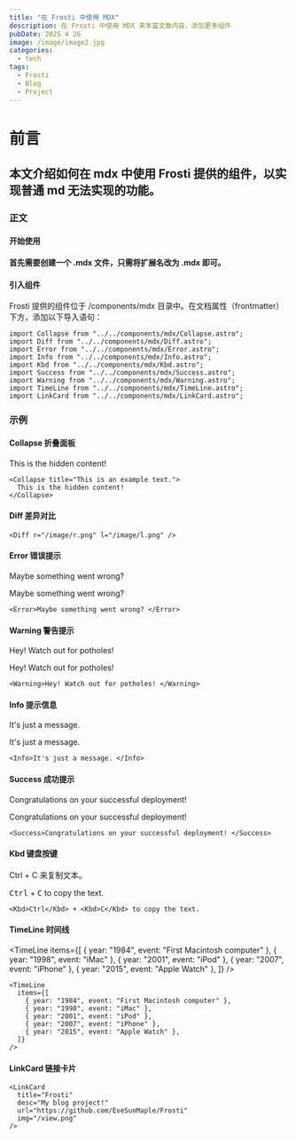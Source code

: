 ```yaml
---
title: "在 Frosti 中使用 MDX"
description: 在 Frosti 中使用 MDX 来丰富文章内容，添加更多组件
pubDate: 2025 4 26
image: /image/image2.jpg
categories:
  - tech
tags:
  - Frosti
  - Blog
  - Project
---
```



# 前言

## 本文介绍如何在 mdx 中使用 Frosti 提供的组件，以实现普通 md 无法实现的功能。

### 正文

#### 开始使用

#### 首先需要创建一个 .mdx 文件，只需将扩展名改为 .mdx 即可。

#### 引入组件

Frosti 提供的组件位于 /components/mdx 目录中。在文档属性（frontmatter）下方，添加以下导入语句：
```astro
import Collapse from "../../components/mdx/Collapse.astro";
import Diff from "../../components/mdx/Diff.astro";
import Error from "../../components/mdx/Error.astro";
import Info from "../../components/mdx/Info.astro";
import Kbd from "../../components/mdx/Kbd.astro";
import Success from "../../components/mdx/Success.astro";
import Warning from "../../components/mdx/Warning.astro";
import TimeLine from "../../components/mdx/TimeLine.astro";
import LinkCard from "../../components/mdx/LinkCard.astro";
```

### 示例

#### Collapse 折叠面板

<Collapse title="This is an example text.">
  This is the hidden content!
</Collapse>

```astro
<Collapse title="This is an example text.">
  This is the hidden content!
</Collapse>
```

#### Diff 差异对比

<Diff r="/image/r.png" l="/image/l.png"></Diff>

```astro
<Diff r="/image/r.png" l="/image/l.png" />
```

#### Error 错误提示

Maybe something went wrong?

<Error>Maybe something went wrong?</Error>

```astro
<Error>Maybe something went wrong? </Error>
```

#### Warning 警告提示

Hey! Watch out for potholes!

<Warning>Hey! Watch out for potholes! </Warning>

```astro
<Warning>Hey! Watch out for potholes! </Warning>
```

#### Info 提示信息

It's just a message.

<Info>It's just a message. </Info>

```astro
<Info>It's just a message. </Info>
```

#### Success 成功提示

Congratulations on your successful deployment!

<Success>Congratulations on your successful deployment! </Success>

```astro
<Success>Congratulations on your successful deployment! </Success>
```

#### Kbd 键盘按键

Ctrl + C 来复制文本。

<Kbd>Ctrl</Kbd> + <Kbd>C</Kbd> to copy the text.

```astro
<Kbd>Ctrl</Kbd> + <Kbd>C</Kbd> to copy the text.
```

#### TimeLine 时间线

<TimeLine
  items={[
    { year: "1984", event: "First Macintosh computer" },
    { year: "1998", event: "iMac" },
    { year: "2001", event: "iPod" },
    { year: "2007", event: "iPhone" },
    { year: "2015", event: "Apple Watch" },
  ]}
/>

```astro
<TimeLine
  items={[
    { year: "1984", event: "First Macintosh computer" },
    { year: "1998", event: "iMac" },
    { year: "2001", event: "iPod" },
    { year: "2007", event: "iPhone" },
    { year: "2015", event: "Apple Watch" },
  ]}
/>
```

#### LinkCard 链接卡片

<LinkCard
  title="Frosti"
  desc="My blog project!"
  url="https://github.com/EveSunMaple/Frosti"
  img="/view.png"
/>

```astro
<LinkCard
  title="Frosti"
  desc="My blog project!"
  url="https://github.com/EveSunMaple/Frosti"
  img="/view.png"
/>
```

